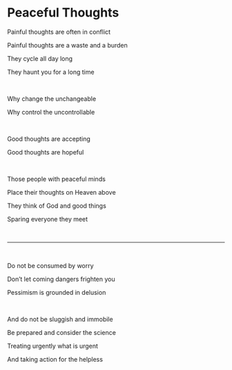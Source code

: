 # Peaceful Thoughts

Painful thoughts are often in conflict

Painful thoughts are a waste and a burden

They cycle all day long

They haunt you for a long time

<br />

Why change the unchangeable

Why control the uncontrollable

<br />

Good thoughts are accepting

Good thoughts are hopeful

<br />

Those people with peaceful minds

Place their thoughts on Heaven above

They think of God and good things

Sparing everyone they meet

<br />

---

<br />

Do not be consumed by worry

Don’t let coming dangers frighten you

Pessimism is grounded in delusion

<br />

And do not be sluggish and immobile

Be prepared and consider the science

Treating urgently what is urgent

And taking action for the helpless
